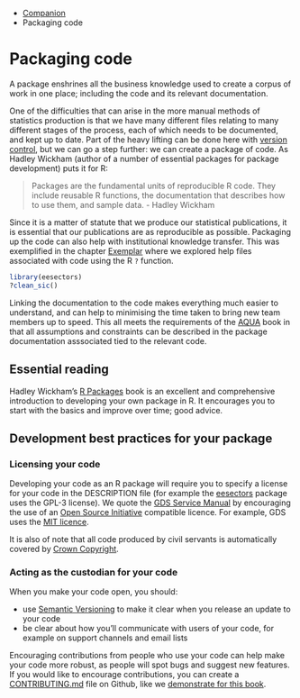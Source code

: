 ::: {.breadcrumbs}
* [Companion](companion-index.html)
* Packaging code
:::

# Packaging code

A package enshrines all the business knowledge used to create a corpus of work in one place; including the code and its relevant documentation.

One of the difficulties that can arise in the more manual methods of statistics production is that we have many different files relating to many different stages of the process, each of which needs to be documented, and kept up to date. Part of the heavy lifting can be done here with [version control](rap-companion-06-version-control.html), but we can go a step further: we can create a package of code. As Hadley Wickham (author of a number of essential packages for package development) puts it for R:

> Packages are the fundamental units of reproducible R code. They include reusable R functions, the documentation that describes how to use them, and sample data.
- Hadley Wickham

Since it is a matter of statute that we produce our statistical publications, it is essential that our publications are as reproducible as possible. Packaging up the code can also help with institutional knowledge transfer. This was exemplified in the chapter [Exemplar](./rap-companion-04-exemplar.html) where we explored help files associated with code using the R `?` function.

```r
library(eesectors)
?clean_sic()
```


Linking the documentation to the code makes everything much easier to understand, and can help to minimising the time taken to bring new team members up to speed. This all meets the requirements of the [AQUA](https://www.gov.uk/government/publications/the-aqua-book-guidance-on-producing-quality-analysis-for-government) book in that all assumptions and constraints can be described in the package documentation asssociated tied to the relevant code.

## Essential reading

Hadley Wickham's [R Packages](http://r-pkgs.had.co.nz/) book is an excellent and comprehensive introduction to developing your own package in R. It encourages you to start with the basics and improve over time; good advice.

## Development best practices for your package

### Licensing your code

Developing your code as an R package will require you to specify a license for your code in the DESCRIPTION file (for example the [eesectors](https://github.com/DCMSstats/eesectors/blob/master/DESCRIPTION) package uses the GPL-3 license). We quote the [GDS Service Manual](https://www.gov.uk/service-manual/technology/making-source-code-open-and-reusable#licensing-your-code) by encouraging the use of an [Open Source Initiative](https://opensource.org/licenses) compatible licence. For example, GDS uses the [MIT licence](https://github.com/alphagov/styleguides/blob/master/licensing.md).

It is also of note that all code produced by civil servants is automatically covered by [Crown Copyright](http://www.nationalarchives.gov.uk/information-management/re-using-public-sector-information/uk-government-licensing-framework/crown-copyright/).

### Acting as the custodian for your code

When you make your code open, you should:

* use [Semantic Versioning](https://semver.org/) to make it clear when you release an update to your code
* be clear about how you’ll communicate with users of your code, for example on support channels and email lists

Encouraging contributions from people who use your code can help make your code more robust, as people will spot bugs and suggest new features. If you would like to encourage contributions, you can create a [CONTRIBUTING.md](https://github.com/blog/1184-contributing-guidelines) file on Github, like we [demonstrate for this book](https://github.com/ukgovdatascience/rap_companion/blob/master/CONTRIBUTING.md).

